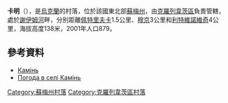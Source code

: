 {{coord|51|24|33|N|33|35|19|E|scale:100000_region:UA|display=title}}

<!-- 檔案不存在 [[Image:Kamin_.jpg|right]] -->

'''卡明'''（{{lang-uk|Камінь}}），是[[烏克蘭|烏克蘭]]的村落，位於該國東北部[[蘇梅州|蘇梅州]]，由[[克羅列韋茨區|克羅列韋茨區]]負責管轄，處於[[謝伊姆河|謝伊姆河]]畔，分別距離[[佩特里夫卡_(克羅列韋茨區)|佩特里夫卡]]1.5公里、[[穆京|穆京]]3公里和[[利特維諾維奇|利特維諾維奇]]4公里，海拔高度138米，2001年人口879。

==參考資料==
*[http://w1.c1.rada.gov.ua/pls/z7502/A005?rdat1=02.02.2010&rf7571=29227 Камінь]{{dead link|date=2017年11月 |bot=InternetArchiveBot |fix-attempted=yes }}
* [http://weather.in.ua/ua/symskaja/10041 Погода в селі Камінь]{{Wayback|url=http://weather.in.ua/ua/symskaja/10041 |date=20160305084851 }}

{{DEFAULTSORT:Камінь}}
[[Category:蘇梅州村落|Category:蘇梅州村落]]
[[Category:克羅列韋茨區村落|Category:克羅列韋茨區村落]]


{{Sumy-geo-stub}}